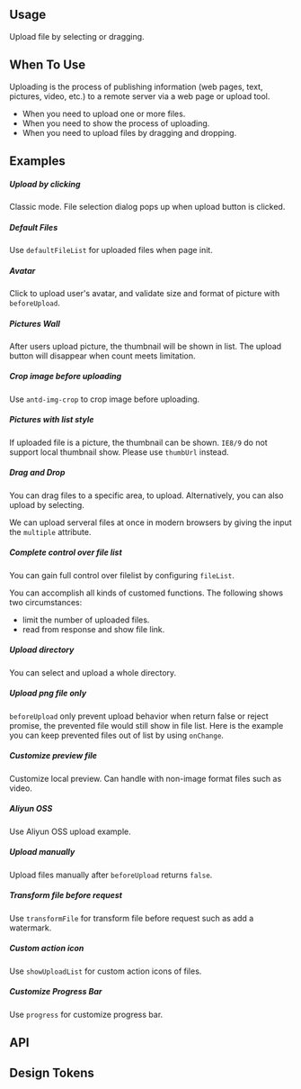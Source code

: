 
<Meta of={KitUploadStories} />

## Usage

Upload file by selecting or dragging.

## When To Use

Uploading is the process of publishing information (web pages, text, pictures, video, etc.) to a remote server via a web page or upload tool.

-   When you need to upload one or more files.
-   When you need to show the process of uploading.
-   When you need to upload files by dragging and dropping.

## Examples

##### Upload by clicking

Classic mode. File selection dialog pops up when upload button is clicked.

<CustomCanvas content={Examples.UploadByClicking} source={Sources.UploadByClicking} id="upload-upload-click" />

##### Default Files

Use `defaultFileList` for uploaded files when page init.

<CustomCanvas content={Examples.DefaultFiles} source={Sources.DefaultFiles} id="upload-default-files" />

##### Avatar

Click to upload user's avatar, and validate size and format of picture with `beforeUpload`.

<CustomCanvas content={Examples.Avatar} source={Sources.Avatar} id="upload-avatar" />

##### Pictures Wall

After users upload picture, the thumbnail will be shown in list. The upload button will disappear when count meets limitation.

<CustomCanvas content={Examples.PicturesWall} source={Sources.PicturesWall} id="upload-pictures-wall" />

##### Crop image before uploading

Use `antd-img-crop` to crop image before uploading.

<CustomCanvas content={Examples.Crop} source={Sources.Crop} id="upload-crop" />

##### Pictures with list style

If uploaded file is a picture, the thumbnail can be shown. `IE8/9` do not support local thumbnail show. Please use `thumbUrl` instead.

<CustomCanvas content={Examples.ListStyle} source={Sources.ListStyle} id="upload-list-style" />

##### Drag and Drop

You can drag files to a specific area, to upload. Alternatively, you can also upload by selecting.

We can upload serveral files at once in modern browsers by giving the input the `multiple` attribute.

<CustomCanvas content={Examples.DragNDrop} source={Sources.DragNDrop} id="upload-dnd" />

##### Complete control over file list

You can gain full control over filelist by configuring `fileList`.

You can accomplish all kinds of customed functions. The following shows two circumstances:

-   limit the number of uploaded files.
-   read from response and show file link.

<CustomCanvas content={Examples.CompleteControl} source={Sources.CompleteControl} id="upload-complete-control" />

##### Upload directory

You can select and upload a whole directory.

<CustomCanvas content={Examples.Directory} source={Sources.Directory} id="upload-directory" />

##### Upload png file only

`beforeUpload` only prevent upload behavior when return false or reject promise, the prevented file would still show in file list. Here is the example you can keep prevented files out of list by using `onChange`.

<CustomCanvas content={Examples.PngOnly} source={Sources.PngOnly} id="uploadpng-only" />

##### Customize preview file

Customize local preview. Can handle with non-image format files such as video.

<CustomCanvas content={Examples.CustomPreview} source={Sources.CustomPreview} id="upload-custom-preview" />

##### Aliyun OSS

Use Aliyun OSS upload example.

<CustomCanvas content={Examples.AliyunOSS} source={Sources.AliyunOSS} id="upload-aliyun-oss" />

##### Upload manually

Upload files manually after `beforeUpload` returns `false`.

<CustomCanvas content={Examples.Manual} source={Sources.Manual} id="upload-manual" />

##### Transform file before request

Use `transformFile` for transform file before request such as add a watermark.

<CustomCanvas content={Examples.Transform} source={Sources.Transform} id="upload-transform" />

##### Custom action icon

Use `showUploadList` for custom action icons of files.

<CustomCanvas content={Examples.CustomActionIcon} source={Sources.CustomActionIcon} id="upload-custom-action-icon" />

##### Customize Progress Bar

Use `progress` for customize progress bar.

<CustomCanvas content={Examples.CustomProgress} source={Sources.CustomProgress} id="upload-custom-progress" />

## API

<Canvas of={KitUploadStories.Api} />

<Controls of={KitUploadStories.Api} />

## Design Tokens

<DesignTokens path="components.Upload" tokens={fields?.components?.Upload} />
